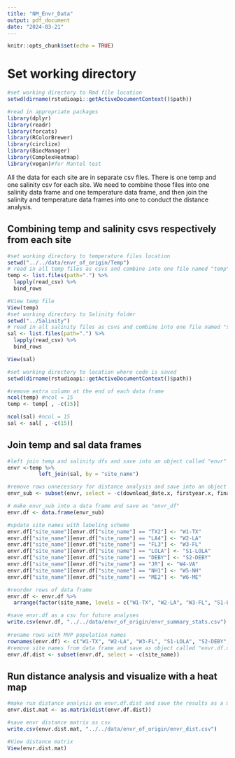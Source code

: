 ```yaml
---
title: "NM_Envr_Data"
output: pdf_document
date: "2024-03-21"
---
```


```r
knitr::opts_chunk$set(echo = TRUE)
```

# Set working directory
```r
#set working directory to Rmd file location
setwd(dirname(rstudioapi::getActiveDocumentContext()$path))
```


```r
#read in appropriate packages
library(dplyr)
library(readr)
library(forcats)
library(RColorBrewer)
library(circlize)
library(BiocManager)
library(ComplexHeatmap)
library(vegan)#for Mantel test
```

All the data for each site are in separate csv files. There is one temp and one salinity csv for each site. We need to combine those files into one salinity data frame and one temperature data frame, and then join the salinity and temperature data frames into one to conduct the distance analysis.

## Combining temp and salinity csvs respectively from each site
```r
#set working directory to temperature files location
setwd("../../data/envr_of_origin/Temp")
# read in all temp files as csvs and combine into one file named "temp"
temp <- list.files(path=".") %>% 
  lapply(read_csv) %>% 
  bind_rows

#View temp file
View(temp)
#set working directory to Salinity folder
setwd("../Salinity")
# read in all salinity files as csvs and combine into one file named "sal"
sal <- list.files(path=".") %>% 
  lapply(read_csv) %>% 
  bind_rows

View(sal)

#set working directory to location where code is saved
setwd(dirname(rstudioapi::getActiveDocumentContext()$path))

#remove extra column at the end of each data frame
ncol(temp) #ncol = 15
temp <- temp[ , -c(15)]

ncol(sal) #ncol = 15
sal <- sal[ , -c(15)]
```

## Join temp and sal data frames
```r
#left join temp and salinity dfs and save into an object called "envr"
envr <-temp %>%
          left_join(sal, by = "site_name")

#remove rows unnecessary for distance analysis and save into an object called "envr_sub"
envr_sub <- subset(envr, select = -c(download_date.x, firstyear.x, finalyear.x, source_description.x, lat.x, lon.x, Temperature_n, Temperature_years, collection_type.x, download_date.y, source_description.y, lat.y, lon.y, firstyear.y, finalyear.y, Salinity_n, Salinity_years, collection_type.y))

# make envr_sub into a data frame and save as "envr_df"
envr.df <- data.frame(envr_sub)

#update site names with labeling scheme
envr.df["site_name"][envr.df["site_name"] == "TX2"] <- "W1-TX"
envr.df["site_name"][envr.df["site_name"] == "LA4"] <- "W2-LA"
envr.df["site_name"][envr.df["site_name"] == "FL3"] <- "W3-FL"
envr.df["site_name"][envr.df["site_name"] == "LOLA"] <- "S1-LOLA"
envr.df["site_name"][envr.df["site_name"] == "DEBY"] <- "S2-DEBY"
envr.df["site_name"][envr.df["site_name"] == "JR"] <- "W4-VA"
envr.df["site_name"][envr.df["site_name"] == "NH1"] <- "W5-NH"
envr.df["site_name"][envr.df["site_name"] == "ME2"] <- "W6-ME"

#reorder rows of data frame
envr.df <- envr.df %>% 
  arrange(factor(site_name, levels = c("W1-TX", "W2-LA", "W3-FL", "S1-LOLA", "S2-DEBY", "W4-VA", "W5-NH", "W6-ME")))

#save envr.df as a csv for future analyses
write.csv(envr.df, "../../data/envr_of_origin/envr_summary_stats.csv")
          
#rename rows with MVP population names
rownames(envr.df) <- c("W1-TX", "W2-LA", "W3-FL", "S1-LOLA", "S2-DEBY", "W4-VA", "W5-NH", "W6-ME")
#remove site names from data frame and save as object called "envr.df.dist"
envr.df.dist <- subset(envr.df, select = -c(site_name))
```

## Run distance analysis and visualize with a heat map
```r
#make run distance analysis on envr.df.dist and save the results as a matrix named "envr.dist.mat"
envr.dist.mat <- as.matrix(dist(envr.df.dist))

#save envr distance matrix as csv
write.csv(envr.dist.mat, "../../data/envr_of_origin/envr_dist.csv")

#View distance matrix
View(envr.dist.mat)
```
